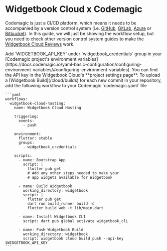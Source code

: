 # Widgetbook Cloud x Codemagic

Codemagic is just a CI/CD platform, which means it needs to be accompanied by a version control system (i.e. [GitHub](/cloud/setup/github), [GitLab](/cloud/setup/gitlab), [Azure](/cloud/setup/azure) or [Bitbucket](/cloud/setup/bitbucket)). In this guide, we will just be showing the workflow setup, but you need to check other version control system guides to make the [Widgetbook Cloud Reviews](/cloud/reviews) work.

<Steps>
  <Step title="Add API Key as a Secret">
    Add `WIDGETBOOK_API_KEY` under `widgetbook_credentials` group in your
    [Codemagic project's environment
    variables](https://docs.codemagic.io/yaml-basic-configuration/configuring-environment-variables/#configuring-environment-variables).
    You can find the API key in the Widgetbook Cloud's **project settings page**.
  </Step>

  <Step title="Setup Workflow">
    To upload a [Widgetbook Build](/cloud/builds) for each new commit in your repository, add the following workflow to your Codemagic `codemagic.yaml` file

    ```yaml
    workflows:
      widgetbook-cloud-hosting:
        name: Widgetbook Cloud Hosting

        triggering:
          events:
            - push

        environment:
          flutter: stable
          groups:
            - widgetbook_credentials

        scripts:
          - name: Bootstrap App
            script: |
              flutter pub get
              # Add any other steps needed to make your
              # app widgets available for Widgetbook

          - name: Build Widgetbook
            working_directory: widgetbook
            script: |
              flutter pub get
              dart run build_runner build -d
              flutter build web -t lib/main.dart

          - name: Install Widgetbook CLI
            script: dart pub global activate widgetbook_cli

          - name: Push Widgetbook Build
            working_directory: widgetbook
            script: widgetbook cloud build push --api-key $WIDGETBOOK_API_KEY
    ```

  </Step>

</Steps>
